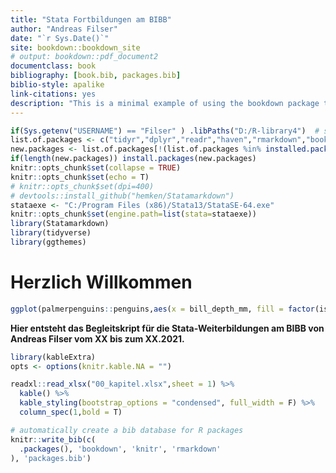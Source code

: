 ```yaml
--- 
title: "Stata Fortbildungen am BIBB"
author: "Andreas Filser"
date: "`r Sys.Date()`"
site: bookdown::bookdown_site
# output: bookdown::pdf_document2
documentclass: book
bibliography: [book.bib, packages.bib]
biblio-style: apalike
link-citations: yes
description: "This is a minimal example of using the bookdown package to write a book. The output format for this example is bookdown::gitbook."
---
```


```r
if(Sys.getenv("USERNAME") == "Filser" ) .libPaths("D:/R-library4")  # set library
list.of.packages <- c("tidyr","dplyr","readr","haven","rmarkdown","bookdown","devtools","tidyverse","knitr") # Pakete eintragen
new.packages <- list.of.packages[!(list.of.packages %in% installed.packages()[,"Package"])]
if(length(new.packages)) install.packages(new.packages)
knitr::opts_chunk$set(collapse = TRUE)
knitr::opts_chunk$set(echo = T)
# knitr::opts_chunk$set(dpi=400)
# devtools::install_github("hemken/Statamarkdown")
stataexe <- "C:/Program Files (x86)/Stata13/StataSE-64.exe"
knitr::opts_chunk$set(engine.path=list(stata=stataexe))
library(Statamarkdown)
library(tidyverse)
library(ggthemes)
```

# Herzlich Willkommen {-}


```r
ggplot(palmerpenguins::penguins,aes(x = bill_depth_mm, fill = factor(island))) + geom_histogram(color = "grey30") + theme_stata()  + guides(color = "none") + scale_fill_brewer(palette = "YlGnBu",name="") + facet_grid(~island)
```

**Hier entsteht das Begleitskript für die Stata-Weiterbildungen am BIBB von Andreas Filser vom XX bis zum XX.2021.** 

```r
library(kableExtra)
opts <- options(knitr.kable.NA = "")

readxl::read_xlsx("00_kapitel.xlsx",sheet = 1) %>% 
  kable() %>% 
  kable_styling(bootstrap_options = "condensed", full_width = F) %>% 
  column_spec(1,bold = T)
```




```r
# automatically create a bib database for R packages
knitr::write_bib(c(
  .packages(), 'bookdown', 'knitr', 'rmarkdown'
), 'packages.bib')
```
